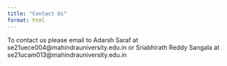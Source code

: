 ```yaml
---
title: "Contact Us"
format: html
---
```


To contact us please email to Adarsh Saraf at se21uece004@mahindrauniversity.edu.in
or Sriabhirath Reddy Sangala at se21ucam013@mahindrauniversity.edu.in

